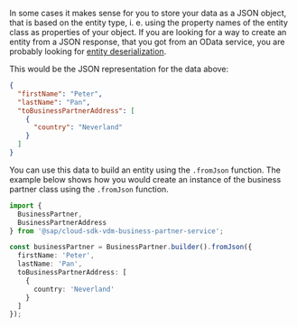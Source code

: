 In some cases it makes sense for you to store your data as a JSON object, that is based on the entity type, i. e. using the property names of the entity class as properties of your object.
If you are looking for a way to create an entity from a JSON response, that you got from an OData service, you are probably looking for [entity deserialization](#deserialize-an-odata-json-response-to-an-entity).

This would be the JSON representation for the data above:

```json
{
  "firstName": "Peter",
  "lastName": "Pan",
  "toBusinessPartnerAddress": [
    {
      "country": "Neverland"
    }
  ]
}
```

You can use this data to build an entity using the `.fromJson` function.
The example below shows how you would create an instance of the business partner class using the `.fromJson` function.

```ts
import {
  BusinessPartner,
  BusinessPartnerAddress
} from '@sap/cloud-sdk-vdm-business-partner-service';

const businessPartner = BusinessPartner.builder().fromJson({
  firstName: 'Peter',
  lastName: 'Pan',
  toBusinessPartnerAddress: [
    {
      country: 'Neverland'
    }
  ]
});
```
